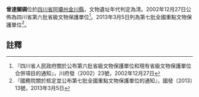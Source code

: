 {{msg:四川省文物保護單位
|名稱 = [[御製平定金川勒銘葛喇依之碑|御製平定金川勒銘葛喇依之碑]]及曾達關碉
|編號 = 29
|圖片 = 
|級別 = S6
|分類 = 
|時代 = [[清代|清代]]
|地点 = [[四川省|四川省]][[阿壩州|阿壩州]][[金川縣|金川縣]]
|坐標 =
|登錄 = 2002年12月27日
}}
{{msg:四川省文物保護單位
|名稱 = 曾達關碉
|編號 = 1340
|圖片 = 
|級別 = 107
|分類 = 
|時代 = 清
|地点 = [[四川省|四川省]][[阿壩藏族羌族自治州|阿壩藏族羌族自治州]][[金川縣|金川縣]]
|坐標 =
|登錄 = 2013年3月5日
}}
'''曾達關碉'''位於[[四川省|四川省]][[阿壩州|阿壩州]][[金川縣|金川縣]]，文物遺址年代判定為清。2002年12月27日公佈為四川省第六批省級文物保護單位<ref>『四川省人民政府關於公布第六批省級文物保護單位和現有省級文物保護單位合併項目的通知』，川府發（2002）23號，2002年12月27日</ref>。2013年3月5日列為第七批全國重點文物保護單位<ref>『國務院關於核定並公布第七批全國重點文物保護單位的通知』，國發〔2013〕13號，2013年3月5日</ref>。
==註釋==
{{reflist}}
{{文物保護單位小作品}}
{{四川全國重點文物保護單位}}